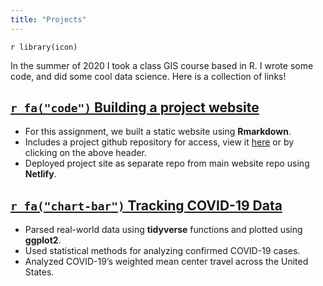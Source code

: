 ---
title: "Projects"
---
`r library(icon)`
<link rel="stylesheet" href="https://cdnjs.cloudflare.com/ajax/libs/font-awesome/4.7.0/css/font-awesome.min.css">

In the summer of 2020 I took a class GIS course based in R. I wrote some code, and did some cool data science. Here is a collection of links! 

## [`r fa("code")` Building a project website](https://github.com/program--/geog176a)

  - For this assignment, we built a static website using **Rmarkdown**.
  - Includes a project github repository for access, view it [here](https://github.com/program--/geog176a) or by clicking on the above header.
  - Deployed project site as separate repo from main website repo using **Netlify**.

## [`r fa("chart-bar")` Tracking COVID-19 Data](https://geog176a.justinsingh.me/labs/lab-02)
  
  - Parsed real-world data using **tidyverse** functions and plotted using **ggplot2**.
  - Used statistical methods for analyzing confirmed COVID-19 cases.
  - Analyzed COVID-19's weighted mean center travel across the United States.
